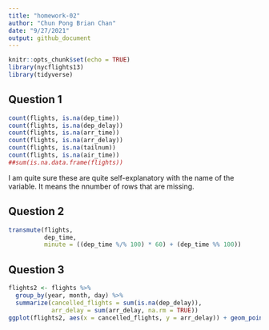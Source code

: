 ```yaml
---
title: "homework-02"
author: "Chun Pong Brian Chan"
date: "9/27/2021"
output: github_document
---
```


```r
knitr::opts_chunk$set(echo = TRUE)
library(nycflights13)
library(tidyverse)
```

## Question 1

```r
count(flights, is.na(dep_time))
count(flights, is.na(dep_delay))
count(flights, is.na(arr_time))
count(flights, is.na(arr_delay))
count(flights, is.na(tailnum))
count(flights, is.na(air_time))
##sum(is.na.data.frame(flights))
```
I am quite sure these are quite self-explanatory with the name of the variable. It means the nnumber of rows that are missing.


## Question 2

```r
transmute(flights, 
          dep_time, 
          minute = ((dep_time %/% 100) * 60) + (dep_time %% 100))
```


## Question 3

```r
flights2 <- flights %>%
  group_by(year, month, day) %>%
  summarize(cancelled_flights = sum(is.na(dep_delay)),
            arr_delay = sum(arr_delay, na.rm = TRUE))
ggplot(flights2, aes(x = cancelled_flights, y = arr_delay)) + geom_point()
```